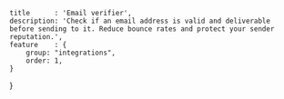 	title      : 'Email verifier',
	description: 'Check if an email address is valid and deliverable before sending to it. Reduce bounce rates and protect your sender reputation.',
	feature    : {
		group: "integrations",
		order: 1,
	}
}
